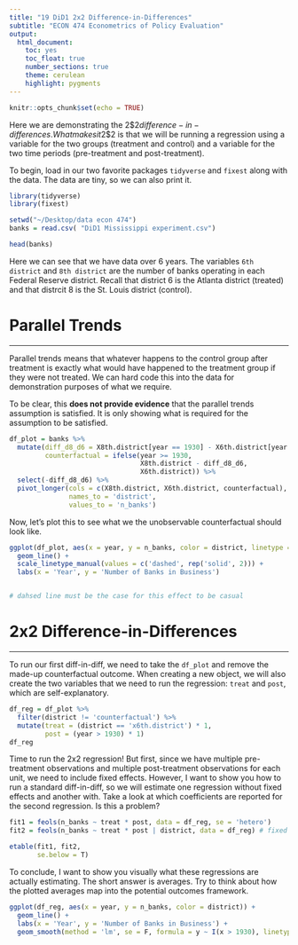 ```yaml
---
title: "19 DiD1 2x2 Difference-in-Differences"
subtitle: "ECON 474 Econometrics of Policy Evaluation"
output: 
  html_document:
    toc: yes
    toc_float: true
    number_sections: true
    theme: cerulean
    highlight: pygments
---
```


```r
knitr::opts_chunk$set(echo = TRUE)
```


Here we are demonstrating the 2$\times$2 difference-in-differences.
What makes it 2$\times$2 is that we will be running a regression using a variable for the two groups (treatment and control) and a variable for the two time periods (pre-treatment and post-treatment).

To begin, load in our two favorite packages `tidyverse` and `fixest` along with the data.
The data are tiny, so we can also print it.


```r
library(tidyverse)
library(fixest)

setwd("~/Desktop/data econ 474")
banks = read.csv( "DiD1 Mississippi experiment.csv")

head(banks)
```

Here we can see that we have data over 6 years.
The variables `6th district` and `8th district` are the number of banks operating in each Federal Reserve district.
Recall that district 6 is the Atlanta district (treated) and that distrcit 8 is the St. Louis district (control).

# Parallel Trends
********************************************************************************

Parallel trends means that whatever happens to the control group after treatment is exactly what would have happened to the treatment group if they were not treated.
We can hard code this into the data for demonstration purposes of what we require.

To be clear, this **does not provide evidence** that the parallel trends assumption is satisfied.
It is only showing what is required for the assumption to be satisfied.


```r
df_plot = banks %>%
  mutate(diff_d8_d6 = X8th.district[year == 1930] - X6th.district[year == 1930],
         counterfactual = ifelse(year >= 1930,
                                 X8th.district - diff_d8_d6,
                                 X6th.district)) %>%
  select(-diff_d8_d6) %>%
  pivot_longer(cols = c(X8th.district, X6th.district, counterfactual),
               names_to = 'district',
               values_to = 'n_banks')

```

Now, let's plot this to see what we the unobservable counterfactual should look like.

```r
ggplot(df_plot, aes(x = year, y = n_banks, color = district, linetype = district)) +
  geom_line() +
  scale_linetype_manual(values = c('dashed', rep('solid', 2))) +
  labs(x = 'Year', y = 'Number of Banks in Business')


# dahsed line must be the case for this effect to be casual
```


# 2x2 Difference-in-Differences
********************************************************************************

To run our first diff-in-diff, we need to take the `df_plot` and remove the made-up counterfactual outcome.
When creating a new object, we will also create the two variables that we need to run the regression: `treat` and `post`, which are self-explanatory.


```r
df_reg = df_plot %>%
  filter(district != 'counterfactual') %>%
  mutate(treat = (district == 'x6th.district') * 1,
         post = (year > 1930) * 1)
df_reg
```

Time to run the 2x2 regression!
But first, since we have multiple pre-treatment observations and multiple post-treatment observations for each unit, we need to include fixed effects.
However, I want to show you how to run a standard diff-in-diff, so we will estimate one regression without fixed effects and another with.
Take a look at which coefficients are reported for the second regression.
Is this a problem?


```r
fit1 = feols(n_banks ~ treat * post, data = df_reg, se = 'hetero')
fit2 = feols(n_banks ~ treat * post | district, data = df_reg) # fixed effecgt of district

etable(fit1, fit2,
       se.below = T)


```


To conclude, I want to show you visually what these regressions are actually estimating.
The short answer is averages.
Try to think about how the plotted averages map into the potential outcomes framework.

```r
ggplot(df_reg, aes(x = year, y = n_banks, color = district)) +
  geom_line() + 
  labs(x = 'Year', y = 'Number of Banks in Business') +
  geom_smooth(method = 'lm', se = F, formula = y ~ I(x > 1930), linetype = 'dashed')
```



